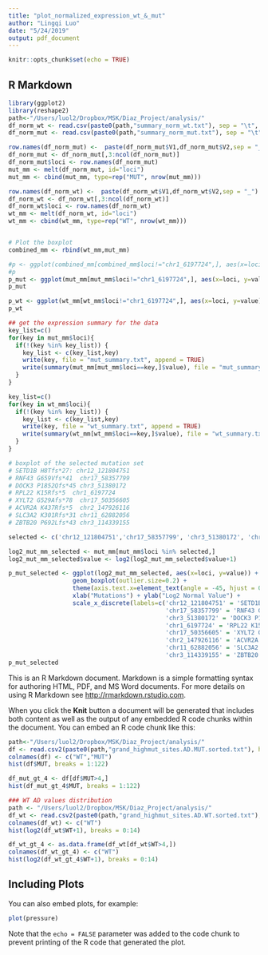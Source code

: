 ```yaml
---
title: "plot_normalized_expression_wt_&_mut"
author: "Lingqi Luo"
date: "5/24/2019"
output: pdf_document
---
```


```r
knitr::opts_chunk$set(echo = TRUE)
```

## R Markdown

```r
library(ggplot2)
library(reshape2)
path<-"/Users/luol2/Dropbox/MSK/Diaz_Project/analysis/"
df_norm_wt <- read.csv(paste0(path,"summary_norm_wt.txt"), sep = "\t", header = FALSE)
df_norm_mut <- read.csv(paste0(path,"summary_norm_mut.txt"), sep = "\t", header = FALSE)

row.names(df_norm_mut) <-  paste(df_norm_mut$V1,df_norm_mut$V2,sep = "_")
df_norm_mut <- df_norm_mut[,3:ncol(df_norm_mut)]
df_norm_mut$loci <- row.names(df_norm_mut)
mut_mm <- melt(df_norm_mut, id="loci")
mut_mm <- cbind(mut_mm, type=rep("MUT", nrow(mut_mm)))

row.names(df_norm_wt) <-  paste(df_norm_wt$V1,df_norm_wt$V2,sep = "_")
df_norm_wt <- df_norm_wt[,3:ncol(df_norm_wt)]
df_norm_wt$loci <- row.names(df_norm_wt)
wt_mm <- melt(df_norm_wt, id="loci")
wt_mm <- cbind(wt_mm, type=rep("WT", nrow(wt_mm)))


# Plot the boxplot
combined_mm <- rbind(wt_mm,mut_mm)

#p <- ggplot(combined_mm[combined_mm$loci!="chr1_6197724",], aes(x=loci, y=value, fill=type)) + geom_boxplot(outlier.size=0.2) + theme(axis.text.x=element_text(angle = -90, hjust = 0, size = 3))
#p
p_mut <- ggplot(mut_mm[mut_mm$loci!="chr1_6197724",], aes(x=loci, y=value)) + geom_boxplot(outlier.size=0.2) + theme(axis.text.x=element_text(angle = -90, hjust = 0, size = 3))
p_mut

p_wt <- ggplot(wt_mm[wt_mm$loci!="chr1_6197724",], aes(x=loci, y=value)) + geom_boxplot(outlier.size=0.2) + theme(axis.text.x=element_text(angle = -90, hjust = 0, size = 3))
p_wt

## get the expression summary for the data
key_list=c()
for(key in mut_mm$loci){
  if(!(key %in% key_list)) {
    key_list <- c(key_list,key)
    write(key, file = "mut_summary.txt", append = TRUE)
    write(summary(mut_mm[mut_mm$loci==key,]$value), file = "mut_summary.txt", append = TRUE)
  }
}

key_list=c()
for(key in wt_mm$loci){
  if(!(key %in% key_list)) {
    key_list <- c(key_list,key)
    write(key, file = "wt_summary.txt", append = TRUE)
    write(summary(wt_mm[wt_mm$loci==key,]$value), file = "wt_summary.txt", append = TRUE)
  }
}

# boxplot of the selected mutation set
# SETD1B H8Tfs*27: chr12_121804751
# RNF43 G659Vfs*41  chr17_58357799
# DOCK3 P1852Qfs*45 chr3_51380172
# RPL22 K15Rfs*5  chr1_6197724
# XYLT2 G529Afs*78  chr17_50356605
# ACVR2A K437Rfs*5  chr2_147926116
# SLC3A2 K301Rfs*31 chr11_62882056
# ZBTB20 P692Lfs*43 chr3_114339155

selected <- c('chr12_121804751','chr17_58357799', 'chr3_51380172', 'chr1_6197724', 'chr17_50356605', 'chr2_147926116', 'chr11_62882056', 'chr3_114339155')

log2_mut_mm_selected <- mut_mm[mut_mm$loci %in% selected,]
log2_mut_mm_selected$value <- log2(log2_mut_mm_selected$value+1)

p_mut_selected <- ggplot(log2_mut_mm_selected, aes(x=loci, y=value)) +
                  geom_boxplot(outlier.size=0.2) + 
                  theme(axis.text.x=element_text(angle = -45, hjust = 0, size = 7)) +
                  xlab("Mutations") + ylab("Log2 Normal Value") +
                  scale_x_discrete(labels=c('chr12_121804751' = 'SETD1B H8Tfs*27', 
                                            'chr17_58357799' = 'RNF43 G659Vfs*41', 
                                            'chr3_51380172' = 'DOCK3 P1852Qfs*45', 
                                            'chr1_6197724' = 'RPL22 K15Rfs*5', 
                                            'chr17_50356605' = 'XYLT2 G529Afs*78', 
                                            'chr2_147926116' = 'ACVR2A K437Rfs*5', 
                                            'chr11_62882056' = 'SLC3A2 K301Rfs*31', 
                                            'chr3_114339155' = 'ZBTB20 P692Lfs*43'))
p_mut_selected

```


This is an R Markdown document. Markdown is a simple formatting syntax for authoring HTML, PDF, and MS Word documents. For more details on using R Markdown see <http://rmarkdown.rstudio.com>.

When you click the **Knit** button a document will be generated that includes both content as well as the output of any embedded R code chunks within the document. You can embed an R code chunk like this:

```r
path<-"/Users/luol2/Dropbox/MSK/Diaz_Project/analysis/"
df <- read.csv2(paste0(path,"grand_highmut_sites.AD.MUT.sorted.txt"), header = FALSE, sep = "\t")
colnames(df) <- c("WT","MUT")
hist(df$MUT, breaks = 1:122)

df_mut_gt_4 <- df[df$MUT>4,]
hist(df_mut_gt_4$MUT, breaks = 1:122)

### WT AD values distribution
path <- "/Users/luol2/Dropbox/MSK/Diaz_Project/analysis/"
df_wt <- read.csv2(paste0(path,"grand_highmut_sites.AD.WT.sorted.txt"), header = FALSE, sep = "\t")
colnames(df_wt) <- c("WT")
hist(log2(df_wt$WT+1), breaks = 0:14)

df_wt_gt_4 <- as.data.frame(df_wt[df_wt$WT>4,])
colnames(df_wt_gt_4) <- c("WT")
hist(log2(df_wt_gt_4$WT+1), breaks = 0:14)
```

## Including Plots

You can also embed plots, for example:

```r
plot(pressure)
```

Note that the `echo = FALSE` parameter was added to the code chunk to prevent printing of the R code that generated the plot.

